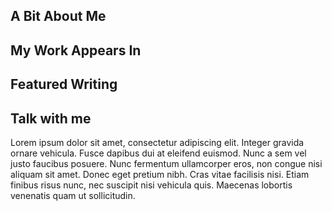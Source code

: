 
<SEO title="Brianna Sharpe - Centering the Margins" />

<Welcome
  title="Centering the margins"
  subtitle="Writing that examines society and seeks healing, social justice, balance."
/>

## A Bit About Me

<Bio />

## My Work Appears In

<LogoList />

## Featured Writing

<FeaturedList />

## Talk with me

Lorem ipsum dolor sit amet, consectetur adipiscing elit. Integer gravida ornare vehicula. Fusce dapibus dui at eleifend euismod. Nunc a sem vel justo faucibus posuere. Nunc fermentum ullamcorper eros, non congue nisi aliquam sit amet. Donec eget pretium nibh. Cras vitae facilisis nisi. Etiam finibus risus nunc, nec suscipit nisi vehicula quis. Maecenas lobortis venenatis quam ut sollicitudin.
